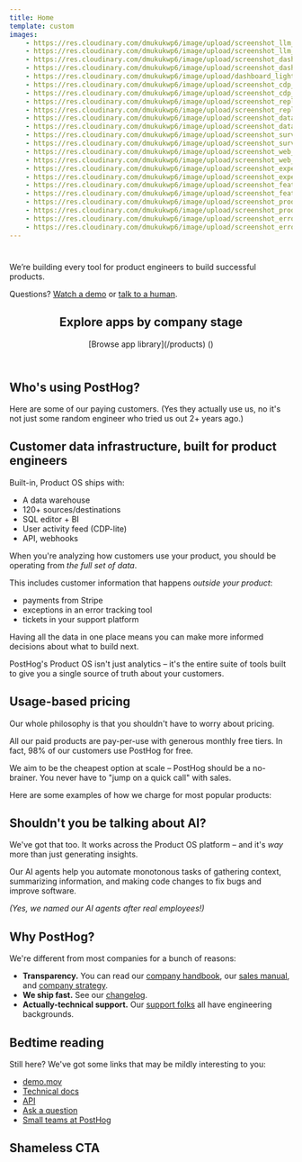 ```yaml
---
title: Home
template: custom
images:
    - https://res.cloudinary.com/dmukukwp6/image/upload/screenshot_llm_analytics_light_a436da72f7.png
    - https://res.cloudinary.com/dmukukwp6/image/upload/screenshot_llm_analytics_dark_d8f32c249b.png
    - https://res.cloudinary.com/dmukukwp6/image/upload/screenshot_dashboards_light_998b77b1a0.png
    - https://res.cloudinary.com/dmukukwp6/image/upload/screenshot_dashboards_dark_43ef120c80.png
    - https://res.cloudinary.com/dmukukwp6/image/upload/dashboard_light_61b3bab3b6.png
    - https://res.cloudinary.com/dmukukwp6/image/upload/screenshot_cdp_dark_5610c405b2.png
    - https://res.cloudinary.com/dmukukwp6/image/upload/screenshot_cdp_light_97bc52e8f9.png
    - https://res.cloudinary.com/dmukukwp6/image/upload/screenshot_replay_timeline_light_9225f869dc.jpg
    - https://res.cloudinary.com/dmukukwp6/image/upload/screenshot_replay_timeline_dark_f5371a996f.png
    - https://res.cloudinary.com/dmukukwp6/image/upload/screenshot_data_warehouse_light_b0cdbebe8f.png
    - https://res.cloudinary.com/dmukukwp6/image/upload/screenshot_data_warehouse_dark_8f465ecfaa.png
    - https://res.cloudinary.com/dmukukwp6/image/upload/screenshot_surveys_light_3dfb9f57e9.png
    - https://res.cloudinary.com/dmukukwp6/image/upload/screenshot_surveys_dark_a492c37d9c.png
    - https://res.cloudinary.com/dmukukwp6/image/upload/screenshot_web_analytics_dashboard_light_313729cacc.png
    - https://res.cloudinary.com/dmukukwp6/image/upload/screenshot_web_analytics_dashboard_dark_20eb61e4b2.png
    - https://res.cloudinary.com/dmukukwp6/image/upload/screenshot_experiments_result_light_465bac8937.png
    - https://res.cloudinary.com/dmukukwp6/image/upload/screenshot_experiments_result_dark_399c2187ea.png
    - https://res.cloudinary.com/dmukukwp6/image/upload/screenshot_feature_flags_light_6a7b1dfc70.png
    - https://res.cloudinary.com/dmukukwp6/image/upload/screenshot_feature_flags_dark_f091ddfb9b.png
    - https://res.cloudinary.com/dmukukwp6/image/upload/screenshot_product_analytics_trend_light_703f700a5b.png
    - https://res.cloudinary.com/dmukukwp6/image/upload/screenshot_product_analytics_trend_dark_086dcec4b2.png
    - https://res.cloudinary.com/dmukukwp6/image/upload/screenshot_error_tracking_light_93bfa1393d.png
    - https://res.cloudinary.com/dmukukwp6/image/upload/screenshot_error_tracking_dark_ef481dc7a5.png
---
```


<div class="text-center @xl:text-left">

<h1 class="[&_p]:m-0 flex gap-2 flex-wrap justify-center @xl:justify-start">
    <Logo />
</h1>

<span class="text-base font-medium mb-0">
    We’re building every tool for product engineers to build successful products.
</span>

<CTAs />

Questions? [Watch a demo](/demo) or [talk to a human](/talk-to-a-human).

</div>

<header class="flex flex-col items-center @xl:flex-row @xl:justify-between @xl:items-baseline [&_h2]:m-0 mt-10 mb-4">

## Explore apps <span class="text-secondary text-sm font-normal tracking-normal">by company stage</span>

<aside class="hidden @xl:inline-flex">

<span class="[&_p]:m-0">
    [Browse app library](/products) (<AppCount />)
</span>

</aside>
</header>

<CompanyStageTabs />

<div id="customers">

## Who's using PostHog?

Here are some of our paying customers. (Yes they actually use us, no it's not just some random engineer who tried us out 2+ years ago.)

<Customers />

</div>

<div class="space-y-8 pt-2">

<div id="customer-infrastructure">

## Customer data infrastructure, built for product engineers

<div class="@lg:float-right text-sm @lg:max-w-xs bg-accent p-4 rounded-sm @lg:ml-4 @lg:mb-2 relative pb-[120px] @md:pb-4 @md:pr-[220px] @lg:pr-6 @lg:pb-[120px]">

<p class="my-0 [&_p]:my-0">

Built-in, Product OS ships with:

</p>

<span class="[&_ul]:mb-0">

-   A data warehouse
-   120+ sources/destinations
-   SQL editor + BI
-   User activity feed (CDP-lite)
-   API, webhooks

</span>

<ImageDW />

</div>

When you're analyzing how customers use your product, you should be operating from _the full set of data_.

This includes customer information that happens _outside your product_:

-   payments from Stripe
-   exceptions in an error tracking tool
-   tickets in your support platform

Having all the data in one place means you can make more informed decisions about what to build next.

PostHog's Product OS isn't just analytics – it's the entire suite of tools built to give you a single source of truth about your customers.

<ButtonCDI />

</div>

<div id="pricing">

## Usage-based pricing

<ImageMoney />

Our whole philosophy is that you shouldn't have to worry about pricing.

All our paid products are pay-per-use with generous monthly free tiers. In fact, 98% of our customers use PostHog for free.

We aim to be the cheapest option at scale – PostHog should be a no-brainer. You never have to "jump on a quick call" with sales.

Here are some examples of how we charge for most popular products:

<Pricing />

</div>

<div id="ai">

## Shouldn't you be talking about AI?

We've got that too. It works across the Product OS platform – and it's _way_ more than just generating insights.

Our AI agents help you automate monotonous tasks of gathering context, summarizing information, and making code changes to fix bugs and improve software.

<AIAgents />

_(Yes, we named our AI agents after real employees!)_

<ButtonAI />

</div>

<div id="why-posthog">

## Why PostHog?

We're different from most companies for a bunch of reasons:

-   **Transparency.** You can read our [company handbook](/handbook), our [sales manual](/handbook/growth/sales/overview), and [company strategy](/handbook/why-does-posthog-exist).
-   **We ship fast.** See our [changelog](/changelog).
-   **Actually-technical support.** Our [support folks](/teams/support) all have engineering backgrounds.

<ButtonAbout />

</div>

<div id="bedtime-reading">

## Bedtime reading

Still here? We've got some links that may be mildly interesting to you:

-   [demo.mov](/demo)
-   [Technical docs](/docs)
-   [API](/docs/api)
-   [Ask a question](/questions)
-   [Small teams at PostHog](/teams)

</div>

<div id="shameless-cta">

## Shameless CTA

<CTA />

</div>
</div>

<HomeHitCounter />
